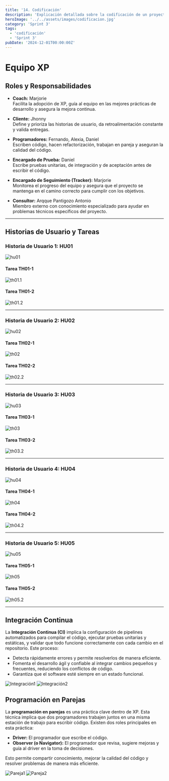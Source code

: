 ```yaml
---
title: '14. Codificación'
description: 'Explicación detallada sobre la codificación de un proyecto para la gestión de citas, incluyendo la estructura de datos y la implementación de funcionalidades.'
heroImage: '../../assets/images/codificacion.jpg'
category: 'Sprint 3'
tags:
  - 'codificación'
  - 'Sprint 3'
pubDate: '2024-12-01T00:00:00Z'
---
```


# **Equipo XP**

## **Roles y Responsabilidades**

- **Coach:** Marjorie  
   Facilita la adopción de XP, guía al equipo en las mejores prácticas de desarrollo y asegura la mejora continua.
- **Cliente:** Jhonny  
   Define y prioriza las historias de usuario, da retroalimentación constante y valida entregas.
- **Programadores:** Fernando, Alexia, Daniel  
   Escriben código, hacen refactorización, trabajan en pareja y aseguran la calidad del código.
- **Encargado de Prueba:** Daniel  
   Escribe pruebas unitarias, de integración y de aceptación antes de escribir el código.

- **Encargado de Seguimiento (Tracker):** Marjorie  
   Monitorea el progreso del equipo y asegura que el proyecto se mantenga en el camino correcto para cumplir con los objetivos.

- **Consultor:** Arqque Pantigozo Antonio  
   Miembro externo con conocimiento especializado para ayudar en problemas técnicos específicos del proyecto.

---

## **Historias de Usuario y Tareas**

### **Historia de Usuario 1: HU01**

![hu01](/images/hu01.PNG)

#### **Tarea TH01-1**

![th01.1](/images/th01.PNG)

#### **Tarea TH01-2**

![th01.2](/images/th01.2.PNG)

---

### **Historia de Usuario 2: HU02**

![hu02](/images/hu02.PNG)

#### **Tarea TH02-1**

![th02](/images/th02.PNG)

#### **Tarea TH02-2**

![th02.2](/images/th02.2.PNG)

---

### **Historia de Usuario 3: HU03**

![hu03](/images/hu03.PNG)

#### **Tarea TH03-1**

![th03](/images/th03.PNG)

#### **Tarea TH03-2**

![th03.2](/images/th03.2.PNG)

---

### **Historia de Usuario 4: HU04**

![hu04](/images/hu04.PNG)

#### **Tarea TH04-1**

![th04](/images/th04.PNG)

#### **Tarea TH04-2**

![th04.2](/images/th04.2.PNG)

---

### **Historia de Usuario 5: HU05**

![hu05](/images/hu05.PNG)

#### **Tarea TH05-1**

![th05](/images/th05.PNG)

#### **Tarea TH05-2**

![th05.2](/images/th05.2.PNG)

---

## **Integración Continua**

La **Integración Continua (CI)** implica la configuración de pipelines automatizados para compilar el código, ejecutar pruebas unitarias y estáticas, y validar que todo funcione correctamente con cada cambio en el repositorio. Este proceso:

- Detecta rápidamente errores y permite resolverlos de manera eficiente.
- Fomenta el desarrollo ágil y confiable al integrar cambios pequeños y frecuentes, reduciendo los conflictos de código.
- Garantiza que el software esté siempre en un estado funcional.

![Integración1](../../assets/images/integracion1.PNG)
![Integración2](../../assets/images/integracion2.PNG)

## **Programación en Parejas**

La **programación en parejas** es una práctica clave dentro de XP. Esta técnica implica que dos programadores trabajen juntos en una misma estación de trabajo para escribir código. Existen dos roles principales en esta práctica:

- **Driver:** El programador que escribe el código.
- **Observer (o Navigator):** El programador que revisa, sugiere mejoras y guía al driver en la toma de decisiones.

Esto permite compartir conocimiento, mejorar la calidad del código y resolver problemas de manera más eficiente.

![Pareja1](../../assets/images/pareja1.PNG)
![Pareja2](../../assets/images/pareja2.PNG)

